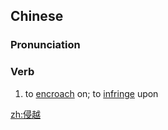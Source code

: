 ==Chinese==
{{zh-forms}}

===Pronunciation===
{{zh-pron
|m=qīnyuè
|c=cam1 jyut6
|mn=qz,xm,zz:chhim-oa̍t
|cat=v
}}

===Verb===
{{zh-verb}}

# to [[encroach]] on; to [[infringe]] upon

[[zh:侵越]]